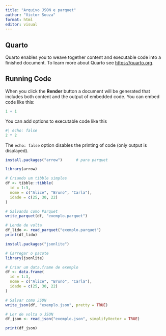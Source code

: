 ---
title: "Arquivo JSON e parquet"
author: "Victor Souza"
format: html
editor: visual
---

## Quarto

Quarto enables you to weave together content and executable code into a finished document. To learn more about Quarto see <https://quarto.org>.

## Running Code

When you click the **Render** button a document will be generated that includes both content and the output of embedded code. You can embed code like this:

```{r}
1 + 1
```

You can add options to executable code like this

```{r}
#| echo: false
2 * 2
```

The `echo: false` option disables the printing of code (only output is displayed).

```{r}
install.packages("arrow")      # para parquet

library(arrow)

# Criando um tibble simples
df <- tibble::tibble(
  id = 1:3,
  nome = c("Alice", "Bruno", "Carla"),
  idade = c(25, 30, 22)
)

# Salvando como Parquet
write_parquet(df, "exemplo.parquet")

# Lendo de volta
df_lido <- read_parquet("exemplo.parquet")
print(df_lido)
```

```{r}

install.packages("jsonlite")

# Carregar o pacote
library(jsonlite)

# Criar um data.frame de exemplo
df <- data.frame(
  id = 1:3,
  nome = c("Alice", "Bruno", "Carla"),
  idade = c(25, 30, 22)
)

# Salvar como JSON
write_json(df, "exemplo.json", pretty = TRUE)

# Ler de volta o JSON
df_json <- read_json("exemplo.json", simplifyVector = TRUE)

print(df_json)
```
